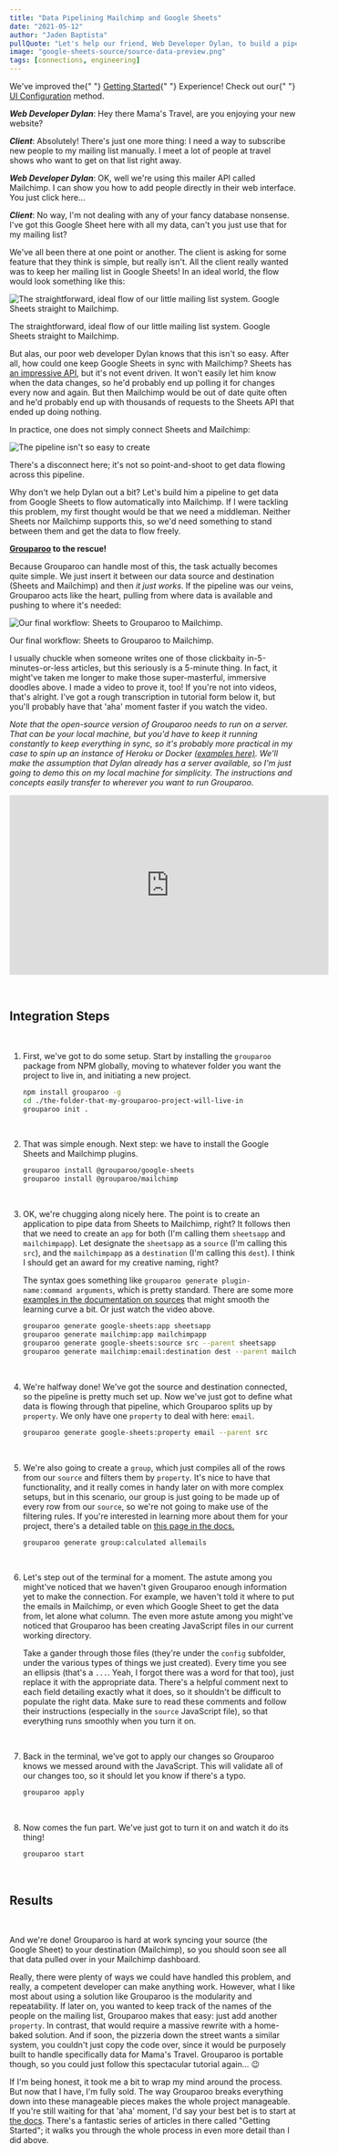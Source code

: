 ```yaml
---
title: "Data Pipelining Mailchimp and Google Sheets"
date: "2021-05-12"
author: "Jaden Baptista"
pullQuote: "Let's help our friend, Web Developer Dylan, to build a pipeline with Grouparoo to sync a mailing list from Sheets to Mailchimp."
image: "google-sheets-source/source-data-preview.png"
tags: [connections, engineering]
---
```


<Alert variant="warning">
  We've improved the{" "}
  <a href="https://www.grouparoo.com/docs/getting-started">Getting Started</a>{" "}
  Experience! Check out our{" "}
  <a href="https://www.grouparoo.com/docs/config">UI Configuration</a> method.
</Alert>

**_Web Developer Dylan_**: Hey there Mama's Travel, are you enjoying your new website?

**_Client_**: Absolutely! There's just one more thing: I need a way to subscribe new people to my mailing list manually. I meet a lot of people at travel shows who want to get on that list right away.

**_Web Developer Dylan_**: OK, well we're using this mailer API called Mailchimp. I can show you how to add people directly in their web interface. You just click here...

**_Client_**: No way, I'm not dealing with any of your fancy database nonsense. I've got this Google Sheet here with all my data, can't you just use that for my mailing list?

We've all been there at one point or another. The client is asking for some feature that they think is simple, but really isn't. All the client really wanted was to keep her mailing list in Google Sheets! In an ideal world, the flow would look something like this:

<Image
  alt="The straightforward, ideal flow of our little mailing list system. Google Sheets straight to Mailchimp."
  src="single-source-of-truth/diagram_1.webp"
  centered
  height={365}
  width={1200}
/>

The straightforward, ideal flow of our little mailing list system. Google Sheets straight to Mailchimp.

But alas, our poor web developer Dylan knows that this isn't so easy. After all, how could one keep Google Sheets in sync with Mailchimp? Sheets has [an impressive API](https://developers.google.com/sheets/api), but it's not event driven. It won't easily let him know when the data changes, so he'd probably end up polling it for changes every now and again. But then Mailchimp would be out of date quite often and he'd probably end up with thousands of requests to the Sheets API that ended up doing nothing.

In practice, one does not simply connect Sheets and Mailchimp:

<Image
  alt="The pipeline isn't so easy to create"
  src="single-source-of-truth/diagram_2.webp"
  centered
  height={443}
  width={1200}
/>

There's a disconnect here; it's not so point-and-shoot to get data flowing across this pipeline.

Why don't we help Dylan out a bit? Let's build him a pipeline to get data from Google Sheets to flow automatically into Mailchimp. If I were tackling this problem, my first thought would be that we need a middleman. Neither Sheets nor Mailchimp supports this, so we'd need something to stand between them and get the data to flow freely.

**[Grouparoo](/) to the rescue!**

Because Grouparoo can handle most of this, the task actually becomes quite simple. We just insert it between our data source and destination (Sheets and Mailchimp) and then _it just works_. If the pipeline was our veins, Grouparoo acts like the heart, pulling from where data is available and pushing to where it's needed:

<Image
  alt="Our final workflow: Sheets to Grouparoo to Mailchimp."
  src="single-source-of-truth/diagram_3.webp"
  centered
  height={365}
  width={1200}
/>

Our final workflow: Sheets to Grouparoo to Mailchimp.

I usually chuckle when someone writes one of those clickbaity in-5-minutes-or-less articles, but this seriously is a 5-minute thing. In fact, it might've taken me longer to make those super-masterful, immersive doodles above. I made a video to prove it, too! If you're not into videos, that's alright. I've got a rough transcription in tutorial form below it, but you'll probably have that 'aha' moment faster if you watch the video.

_Note that the open-source version of Grouparoo needs to run on a server. That can be your local machine, but you'd have to keep it running constantly to keep everything in sync, so it's probably more practical in my case to spin up an instance of Heroku or Docker [(examples here)](https://github.com/grouparoo/app-examples). We'll make the assumption that Dylan already has a server available, so I'm just going to demo this on my local machine for simplicity. The instructions and concepts easily transfer to wherever you want to run Grouparoo._

<p className="video-responsive">
  <iframe
    width="560"
    height="315"
    src="https://www.youtube.com/embed/YtSdup37Sn8?rel=0"
    frameBorder="0"
    allow="accelerometer; autoplay; clipboard-write; encrypted-media; gyroscope; picture-in-picture"
    allowFullScreen
  ></iframe>
</p>

<br />

## Integration Steps

<br />

1. First, we've got to do some setup. Start by installing the `grouparoo`
   package from NPM globally, moving to whatever folder you want the project to
   live in, and initiating a new project.

   ```bash
   npm install grouparoo -g
   cd ./the-folder-that-my-grouparoo-project-will-live-in
   grouparoo init .
   ```

   <br />

2. That was simple enough. Next step: we have to install the Google Sheets and Mailchimp plugins.

   ```bash
   grouparoo install @grouparoo/google-sheets
   grouparoo install @grouparoo/mailchimp
   ```

   <br />

3. OK, we're chugging along nicely here. The point is to create an application to pipe data from Sheets to Mailchimp, right? It follows then that we need to create an `app` for both (I'm calling them `sheetsapp` and `mailchimpapp`). Let designate the `sheetsapp` as a `source` (I'm calling this `src`), and the `mailchimpapp` as a `destination` (I'm calling this `dest`). I think I should get an award for my creative naming, right?

   The syntax goes something like `grouparoo generate plugin-name:command arguments`, which is pretty standard. There are some more [examples in the documentation on sources](/docs/config/sources) that might smooth the learning curve a bit. Or just watch the video above.

   ```bash
   grouparoo generate google-sheets:app sheetsapp
   grouparoo generate mailchimp:app mailchimpapp
   grouparoo generate google-sheets:source src --parent sheetsapp
   grouparoo generate mailchimp:email:destination dest --parent mailchimpapp
   ```

   <br />

4. We're halfway done! We've got the source and destination connected, so the pipeline is pretty much set up. Now we've just got to define what data is flowing through that pipeline, which Grouparoo splits up by `property`. We only have one `property` to deal with here: `email`.

   ```bash
   grouparoo generate google-sheets:property email --parent src
   ```

   <br />

5. We're also going to create a `group`, which just compiles all of the rows from our `source` and filters them by `property`. It's nice to have that functionality, and it really comes in handy later on with more complex setups, but in this scenario, our group is just going to be made up of every row from our `source`, so we're not going to make use of the filtering rules. If you're interested in learning more about them for your project, there's a detailed table on [this page in the docs.](/docs/config/code-config/groups)

   ```bash
   grouparoo generate group:calculated allemails
   ```

   <br />

6. Let's step out of the terminal for a moment. The astute among you might've noticed that we haven't given Grouparoo enough information yet to make the connection. For example, we haven't told it where to put the emails in Mailchimp, or even which Google Sheet to get the data from, let alone what column. The even more astute among you might've noticed that Grouparoo has been creating JavaScript files in our current working directory.

   Take a gander through those files (they're under the `config` subfolder, under the various types of things we just created). Every time you see an ellipsis (that's a `...`. Yeah, I forgot there was a word for that too), just replace it with the appropriate data. There's a helpful comment next to each field detailing exactly what it does, so it shouldn't be difficult to populate the right data. Make sure to read these comments and follow their instructions (especially in the `source` JavaScript file), so that everything runs smoothly when you turn it on.

   <br />

7. Back in the terminal, we've got to apply our changes so Grouparoo knows we messed around with the JavaScript. This will validate all of our changes too, so it should let you know if there's a typo.

   ```bash
   grouparoo apply
   ```

   <br />

8. Now comes the fun part. We've just got to turn it on and watch it do its thing!

   ```bash
   grouparoo start
   ```

   <br />

## Results

<br />

And we're done! Grouparoo is hard at work syncing your source (the Google Sheet) to your destination (Mailchimp), so you should soon see all that data pulled over in your Mailchimp dashboard.

Really, there were plenty of ways we could have handled this problem, and really, a competent developer can make anything work. However, what I like most about using a solution like Grouparoo is the modularity and repeatability. If later on, you wanted to keep track of the names of the people on the mailing list, Grouparoo makes that easy: just add another `property`. In contrast, that would require a massive rewrite with a home-baked solution. And if soon, the pizzeria down the street wants a similar system, you couldn't just copy the code over, since it would be purposely built to handle specifically data for Mama's Travel. Grouparoo is portable though, so you could just follow this spectacular tutorial again... 😉

If I'm being honest, it took me a bit to wrap my mind around the process. But now that I have, I'm fully sold. The way Grouparoo breaks everything down into these manageable pieces makes the whole project manageable. If you're still waiting for that 'aha' moment, I'd say your best bet is to start at [the docs](/docs). There's a fantastic series of articles in there called "Getting Started"; it walks you through the whole process in even more detail than I did above.
